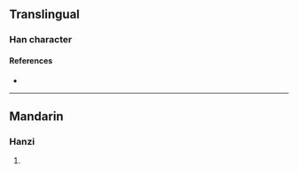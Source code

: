 {{character info/new}}
==Translingual==

===Han character===
{{Han char|rn=96|rad=玉|as=08|sn=12|four=|canj=MGHPA|ids=⿰𤣩昏}}

====References====
* {{Han ref|kx=0734.050|dkj=21042|dj=1146.130|hdz=21123.010|uh=7418|ud=29720}}

----

==Mandarin==

===Hanzi===
{{cmn-hanzi|pin=[[mín]] ([[min2]])|wg=min<sup>2</sup>}}

# {{rfdef|cmn|sort=玉08}}